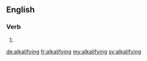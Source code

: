 ==English==

===Verb===
{{head|en|present participle}}

# {{present participle of|alkalify|lang=en}}

[[de:alkalifying]]
[[fr:alkalifying]]
[[my:alkalifying]]
[[sv:alkalifying]]